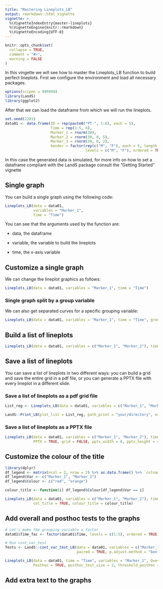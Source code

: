 ```yaml
---
title: "Mastering Lineplots_LB"
output: rmarkdown::html_vignette
vignette: >
  %\VignetteIndexEntry{master-lineplots}
  %\VignetteEngine{knitr::rmarkdown}
  %\VignetteEncoding{UTF-8}
---
```


```r
knitr::opts_chunk$set(
  collapse = TRUE,
  comment = "#>",
  warning = FALSE
)
```


In this vingette we will see how to master the Lineplots_LB function to build perfect lineplots. First we configure the environment and load all necessary packages. 

```r
options(scipen = 999999)
library(LandS)
library(ggplot2)
```

After that we can load the dataframe from which we will run the lineplots. 

```r
set.seed(2201)
data01 <- data.frame(ID = rep(paste0("PT-", 1:6), each = 5), 
                     Time = rep(1:5, 6), 
                     Marker_1 = rnorm(30), 
                     Marker_2 = rnorm(30, 0, 5), 
                     Marker_3 = rnorm(30, 0, 2), 
                     Gender = factor(rep(c("M", "F"), each = 5, length.out = 30), 
                                     levels = c("M", "F"), ordered = TRUE))
```


In this case the generated data is simulated, for more info on how to set a dataframe compliant with the LandS package consult the "Getting Started" vignette

## Single graph

You can build a single graph using the following code:

```r
Lineplots_LB(data = data01, 
             variables = "Marker_1", 
             time = "Time")
```

You can see that the arguments used by the function are: 

- data, the dataframe

- variable, the variable to build the lineplots

- time, the x-axis variable

## Customize a single graph 


We can change the lineplot graphics as follows:

```r

Lineplots_LB(data = data01, variables = "Marker_1", time = "Time")

```

### Single graph split by a group variable

We can also get separated curves for a specific grouping variable: 

```r
Lineplots_LB(data = data01, variables = "Marker_1", time = "Time", group = "Gender")
```

## Build a list of lineplots

```r
Lineplots_LB(data = data01, variables = c("Marker_1", "Marker_2"), time = "Time", group = "Gender")
```

## Save a list of lineplots

You can save a list of lineplots in two different ways: you can build a grid and save the entire grid in a pdf file, or you can generate a PPTX file with every lineplot in a different slide. 

### Save a list of lineplots as a pdf grid file

```r

List_reg <- Lineplots_LB(data = data01, variables = c("Marker_1", "Marker_2"), time = "Time", group = "Gender")

LandS::Print_LB(plot_list = List_reg, path_print = "your/directory", ext = "pdf")

```
### Save a list of lineplots as a PPTX file

```r
Lineplots_LB(data = data01, variables = c("Marker_1", "Marker_2"), time = "Time", group = "Gender", 
             PPTX = TRUE, grid = FALSE, pptx_width = 6, pptx_height = 4, target = "your/directory/new_presentation.pptx")
```

## Customize the colour of the title

```r
library(dplyr)
df_legend <- matrix(ncol = 2, nrow = 2) %>% as.data.frame() %>% `colnames<-`(c("Var", "Colour"))
df_legend$Var <- c("Marker_1", "Marker_2")
df_legend$Colour <- c("red", "orange")

colour_title <- function(i) df_legend$Colour[df_legend$Var == i]

Lineplots_LB(data = data01, variables = c("Marker_1", "Marker_2"), time = "Time", group = "Gender", 
             col_title = TRUE, colour_title = colour_title)
```


## Add overall and posthoc tests to the graphs

```r
# Let's make the grouping variable a factor
data01$Time_fac <- factor(data01$Time, levels = c(1:5), ordered = TRUE)

# Run cont_var_test
Tests <- LandS::cont_var_test_LB(data = data01, variables = c("Marker_1", "Marker_2"), group = "Time_fac", 
                                 paired = TRUE, p.adjust.method = "bonferroni")

Lineplots_LB(data = data01, time = "Time", variables = "Marker_1", Overall = TRUE, Test_results = Tests[[3]], 
             Posthoc = TRUE, posthoc_test_size = 2, threshold_posthoc = 1)

```


## Add extra text to the graphs

